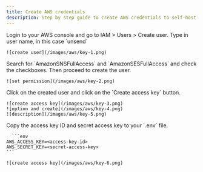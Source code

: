 ```yaml
---
title: Create AWS credentials
description: Step by step guide to create AWS credentials to self-host Unsend.
---
```


<Steps>
  <Step title="Create a new user">
    Login to your AWS console and go to IAM > Users > Create user. Type in user name, in this case `unsend`

    ![create user](/images/aws/key-1.png)

  </Step>
  <Step title="Set permission and create">
    Search for `AmazonSNSFullAccess` and `AmazonSESFullAccess` and check the checkboxes. Then proceed to create the user.

    ![set permission](/images/aws/key-2.png)

  </Step>
  <Step title="Create access key">
    Click on the created user and click on the `Create access key` button.

    ![create access key](/images/aws/key-3.png)
    ![option and create](/images/aws/key-4.png)
    ![description](/images/aws/key-5.png)

  </Step>
  <Step title="Retrieve access key">
    Copy the access key ID and secret access key to your `.env` file.

      ```env
    AWS_ACCESS_KEY=<access-key-id>
    AWS_SECRET_KEY=<secret-access-key>
    ```

    ![create access key](/images/aws/key-6.png)

  </Step>
</Steps>
